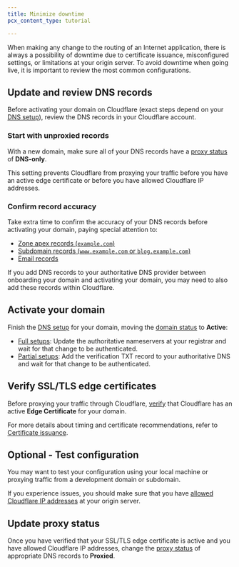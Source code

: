 ```yaml
---
title: Minimize downtime
pcx_content_type: tutorial

---
```



When making any change to the routing of an Internet application, there is always a possibility of downtime due to certificate issuance, misconfigured settings, or limitations at your origin server. To avoid downtime when going live, it is important to review the most common configurations.

## Update and review DNS records

Before activating your domain on Cloudflare (exact steps depend on your [DNS setup](/dns/zone-setups/)), review the DNS records in your Cloudflare account.

### Start with unproxied records

With a new domain, make sure all of your DNS records have a [proxy status](/dns/proxy-status/) of **DNS-only**.

This setting prevents Cloudflare from proxying your traffic before you have an active edge certificate or before you have allowed Cloudflare IP addresses.

### Confirm record accuracy

Take extra time to confirm the accuracy of your DNS records before activating your domain, paying special attention to:

- [Zone apex records (`example.com`)](/dns/manage-dns-records/how-to/create-zone-apex/)
- [Subdomain records (`www.example.com` or `blog.example.com`)](/dns/manage-dns-records/how-to/create-subdomain/)
- [Email records](/dns/manage-dns-records/how-to/email-records/)

If you add DNS records to your authoritative DNS provider between onboarding your domain and activating your domain, you may need to also add these records within Cloudflare.

## Activate your domain

Finish the [DNS setup](/dns/zone-setups/) for your domain, moving the [domain status](/dns/zone-setups/reference/domain-status/) to **Active**:

- [Full setups](/dns/zone-setups/full-setup/setup/): Update the authoritative nameservers at your registrar and wait for that change to be authenticated.
- [Partial setups](/dns/zone-setups/partial-setup/setup/): Add the verification TXT record to your authoritative DNS and wait for that change to be authenticated.

## Verify SSL/TLS edge certificates

Before proxying your traffic through Cloudflare, [verify](/ssl/reference/certificate-statuses/#monitor-certificate-statuses) that Cloudflare has an active **Edge Certificate** for your domain.

For more details about timing and certificate recommendations, refer to [Certificate issuance](/ssl/edge-certificates/universal-ssl/enable-universal-ssl/#full-dns-setup).

## Optional - Test configuration

You may want to test your configuration using your local machine or proxying traffic from a development domain or subdomain.

If you experience issues, you should make sure that you have [allowed Cloudflare IP addresses](/fundamentals/concepts/cloudflare-ip-addresses/) at your origin server.

## Update proxy status

Once you have verified that your SSL/TLS edge certificate is active and you have allowed Cloudflare IP addresses, change the [proxy status](/dns/proxy-status/) of appropriate DNS records to **Proxied**.
